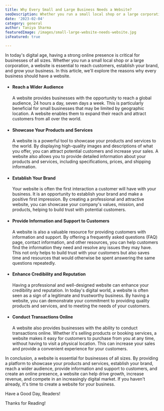 ```yaml
---
title: Why Every Small and Large Business Needs a Website?
seoDescription: Whether you run a small local shop or a large corporation, a website is essential to reach customers, establish your brand, and grow your business. By providing a platform to showcase your products and services, establish your brand, reach a wider audience, provide information and support to customers, and create an online presence, a website can help drive growth, increase revenue, and compete in an increasingly digital market.
date: '2023-02-04'
category: general
author: Taniya Sharma
featuredImage: /images/small-large-website-needs-website.jpg
isFeatured: true

---
```


In today's digital age, having a strong online presence is critical for businesses of all sizes. Whether you run a small local shop or a large corporation, a website is essential to reach customers, establish your brand, and grow your business. In this article, we'll explore the reasons why every business should have a website.

- #### Reach a Wider Audience
  A website provides businesses with the opportunity to reach a global audience, 24 hours a day, seven days a week. This is particularly beneficial for small businesses that may be limited by geographic location. A website enables them to expand their reach and attract customers from all over the world.

- #### Showcase Your Products and Services
  A website is a powerful tool to showcase your products and services to the world. By displaying high-quality images and descriptions of what you offer, you can attract potential customers and increase your sales. A website also allows you to provide detailed information about your products and services, including specifications, prices, and shipping information.

- #### Establish Your Brand
  Your website is often the first interaction a customer will have with your business. It is an opportunity to establish your brand and make a positive first impression. By creating a professional and attractive website, you can showcase your company's values, mission, and products, helping to build trust with potential customers.

- #### Provide Information and Support to Customers
  A website is also a valuable resource for providing customers with information and support. By offering a frequently asked questions (FAQ) page, contact information, and other resources, you can help customers find the information they need and resolve any issues they may have. This not only helps to build trust with your customers but also saves time and resources that would otherwise be spent answering the same questions repeatedly.

- #### Enhance Credibility and Reputation
  Having a professional and well-designed website can enhance your credibility and reputation. In today's digital world, a website is often seen as a sign of a legitimate and trustworthy business. By having a website, you can demonstrate your commitment to providing quality products and services, and to meeting the needs of your customers.

- #### Conduct Transactions Online

  A website also provides businesses with the ability to conduct transactions online. Whether it's selling products or booking services, a website makes it easy for customers to purchase from you at any time, without having to visit a physical location. This can increase your sales and provide a convenient experience for your customers.

In conclusion, a website is essential for businesses of all sizes. By providing a platform to showcase your products and services, establish your brand, reach a wider audience, provide information and support to customers, and create an online presence, a website can help drive growth, increase revenue, and compete in an increasingly digital market. If you haven't already, it's time to create a website for your business.

Have a Good Day, Readers!

Thanks for Reading!
